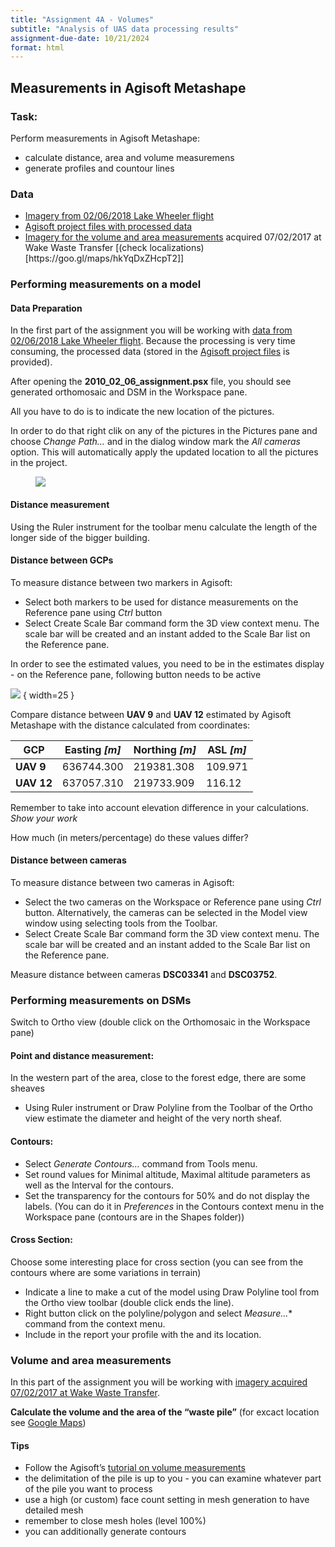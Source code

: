 ```yaml
---
title: "Assignment 4A - Volumes"
subtitle: "Analysis of UAS data processing results"
assignment-due-date: 10/21/2024
format: html
---
```


## Measurements in Agisoft Metashape

### Task:

Perform measurements in Agisoft Metashape: 

- calculate distance, area and volume measuremens
- generate profiles and countour lines


### Data

- [Imagery from 02/06/2018 Lake Wheeler flight](https://drive.google.com/open?id=1FnJ32Wxa5fI29dZUdNSAkc4erAsFchLH)
- [Agisoft project files with processed data](https://drive.google.com/open?id=1FpMmWy3zpzyOso3RT2W4bhqdK-wptFK2)
- [Imagery for the volume and area measurements](https://drive.google.com/open?id=1FVtkOLLfkDojrXakIOUJgsrgci4gOFbR) acquired 07/02/2017 at Wake Waste Transfer [(check localizations)[https://goo.gl/maps/hkYqDxZHcpT2]]


### Performing measurements on a model

#### Data Preparation

In the first part of the assignment you will be working with [data from 02/06/2018 Lake Wheeler flight](https://drive.google.com/open?id=1FnJ32Wxa5fI29dZUdNSAkc4erAsFchLH). Because the processing is very time consuming, the processed data (stored in the [Agisoft project files](https://drive.google.com/open?id=1FpMmWy3zpzyOso3RT2W4bhqdK-wptFK2) is provided).

After opening the **2010_02_06_assignment.psx** file, you should see generated orthomosaic and DSM in the Workspace pane.

All you have to do is to indicate the new location of the pictures.

In order to do that right clik on any of the pictures in the Pictures pane and choose *Change Path...* and in the dialog window mark the *All cameras* option. This will automatically apply the updated location to all the pictures in the project.

<figure><img src="img/geoprocessing/agi_change_path.jpg"> </figure>

#### Distance measurement

Using the Ruler instrument for the toolbar menu calculate the length of the longer side of the bigger building.

#### Distance between GCPs

To measure distance between two markers in Agisoft:

- Select both markers to be used for distance measurements on the Reference pane using *Ctrl* button
- Select Create Scale Bar command form the 3D view context menu. The scale bar will be created and an instant added to the Scale Bar list on the Reference pane.

::: {.callout-note}
In order to see the estimated values, you need to be in the estimates display - on the Reference pane, following button needs to be active

![](img/volumes/agi_view_estimates.png) { width=25 }

:::


Compare distance between **UAV 9** and **UAV 12** estimated by Agisoft Metashape with the distance calculated from coordinates:

| GCP      | Easting *[m]* | Northing *[m]* | ASL *[m]* |
|----------|----------------|----------------|-----------|
| **UAV 9**  | 636744.300     | 219381.308     | 109.971   |
| **UAV 12** | 637057.310     | 219733.909     | 116.12    |


::: {.callout-note}
Remember to take into account elevation difference in your calculations. *Show your work*

How much (in meters/percentage) do these values differ?
:::

#### Distance between cameras

To measure distance between two cameras in Agisoft:

- Select the two cameras on the Workspace or Reference pane using *Ctrl* button. Alternatively, the cameras can be selected in the Model view window using selecting tools from the Toolbar.
- Select Create Scale Bar command form the 3D view context menu. The scale bar will be created and an instant added to the Scale Bar list on the Reference pane. 

Measure distance between  cameras **DSC03341** and **DSC03752**.

### Performing measurements on DSMs
Switch to Ortho view (double click on the Orthomosaic in the Workspace pane)

#### Point and distance measurement:

In the western part of the area, close to the forest edge, there are some sheaves

- Using Ruler instrument or Draw Polyline from the Toolbar of the Ortho view estimate the diameter and height of the very north sheaf.

#### Contours:

- Select *Generate Contours...* command from Tools menu.
- Set round values for Minimal altitude, Maximal altitude parameters as well as the Interval for the contours.
- Set the transparency for the contours for 50% and do not display the labels. (You can do it in *Preferences* in the Contours context menu in the Workspace pane (contours are in the Shapes folder))

#### Cross Section:

Choose some interesting place for cross section (you can see from the contours where are some variations in terrain)

- Indicate a line to make a cut of the model using Draw Polyline tool from the Ortho view toolbar (double click ends the line).
- Right button click on the polyline/polygon and select *Measure...*</em>* command from the context menu.
- Include in the report your profile with the and its location.


### Volume  and area measurements

In this part of the assignment you will be working with [imagery acquired 07/02/2017 at Wake Waste Transfer](https://drive.google.com/open?id=1FVtkOLLfkDojrXakIOUJgsrgci4gOFbR).

**Calculate the volume and the area of the "waste pile"** (for excact location see [Google Maps](https://goo.gl/maps/hkYqDxZHcpT2))

#### Tips

- Follow the Agisoft's [tutorial on volume measurements](http://www.agisoft.com/pdf/PS_1.1_Tutorial%20(IL)%20-%20Volume%20measurements.pdf)
- the delimitation of the pile is up to you - you can examine whatever part of the pile you want to process
- use a high (or custom) face count setting in mesh generation to have detailed mesh
- remember to close mesh holes (level 100%)
- you can additionally generate contours 
